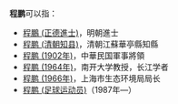 '''程鹏'''可以指：
* [[程鵬_(正德進士)|程鵬 (正德進士)]]，明朝進士
* [[程鹏_(清朝知县)|程鹏 (清朝知县)]]，清朝江蘇華亭縣知縣 
* [[程鹏_(1902年)|程鹏 (1902年)]]，中華民国軍事將領
* [[程鹏_(1964年)|程鹏 (1964年)]]，南开大学教授，长江学者
* [[程鹏_(1966年)|程鹏 (1966年)]]，上海市生态环境局局长
* [[程鹏_(足球运动员)|程鹏 (足球运动员)]]（1987年—）

{{disambig|cat=二字程姓人名消歧義}}